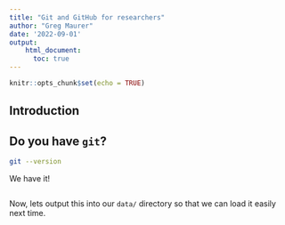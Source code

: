 ```yaml
---
title: "Git and GitHub for researchers"
author: "Greg Maurer"
date: '2022-09-01'
output:
    html_document:
      toc: true
---
```


```r
knitr::opts_chunk$set(echo = TRUE)
```

## Introduction


## Do you have `git`?

```bash
git --version
```
We have it!

```r

```

Now, lets output this into our `data/` directory so that we can load it easily
next time.

```r

```